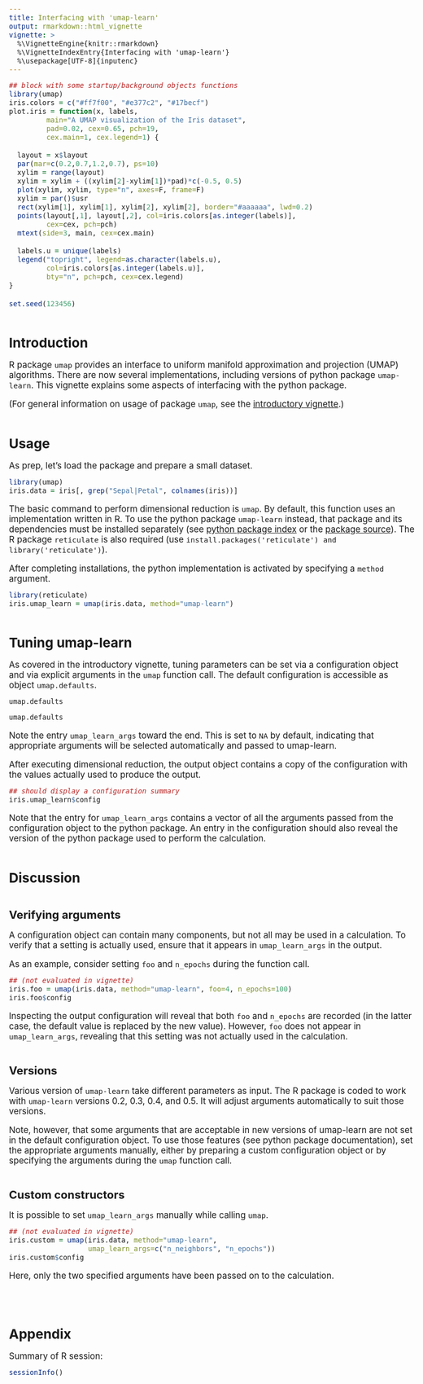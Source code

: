 ```yaml
---
title: Interfacing with 'umap-learn'
output: rmarkdown::html_vignette
vignette: >
  %\VignetteEngine{knitr::rmarkdown}
  %\VignetteIndexEntry{Interfacing with 'umap-learn'}
  %\usepackage[UTF-8]{inputenc}
---
```


<style>
h1.title {
  margin-top: 1em;
  margin-bottom: 1.5em;
}
h2 {
  font-size: 26px;
}
h3 {
  font-size: 22px;
}
h2, h3 {
  margin-top: 2em;
  margin-bottom: 0.7em;
}
p {
  font-size: 17px;
  margin-bottom: 0.7em;
}
pre {
  font-size: 16px;
  line-height: 1.35;
}
body {
  max-width: 800px;
}
</style>



```r
## block with some startup/background objects functions
library(umap)
iris.colors = c("#ff7f00", "#e377c2", "#17becf")
plot.iris = function(x, labels,
         main="A UMAP visualization of the Iris dataset",
         pad=0.02, cex=0.65, pch=19,
         cex.main=1, cex.legend=1) {

  layout = x$layout
  par(mar=c(0.2,0.7,1.2,0.7), ps=10)
  xylim = range(layout)
  xylim = xylim + ((xylim[2]-xylim[1])*pad)*c(-0.5, 0.5)
  plot(xylim, xylim, type="n", axes=F, frame=F)
  xylim = par()$usr
  rect(xylim[1], xylim[1], xylim[2], xylim[2], border="#aaaaaa", lwd=0.2)
  points(layout[,1], layout[,2], col=iris.colors[as.integer(labels)],
         cex=cex, pch=pch)
  mtext(side=3, main, cex=cex.main)

  labels.u = unique(labels)
  legend("topright", legend=as.character(labels.u),
         col=iris.colors[as.integer(labels.u)],
         bty="n", pch=pch, cex=cex.legend)
}

set.seed(123456)
```



## Introduction

R package `umap` provides an interface to uniform manifold approximation and projection (UMAP) algorithms. There are now several implementations, including versions of python package `umap-learn`. This vignette explains some aspects of interfacing with the python package.

(For general information on usage of package `umap`, see the [introductory vignette](https://CRAN.R-project.org/package=umap).)



## Usage

As prep, let's load the package and prepare a small dataset.

```r
library(umap)
iris.data = iris[, grep("Sepal|Petal", colnames(iris))]
```

The basic command to perform dimensional reduction is `umap`. By default, this function uses an implementation written in R. To use the python package `umap-learn` instead, that package and its dependencies must be installed separately (see [python package index](https://pypi.org/project/umap-learn/) or the [package source](https://github.com/lmcinnes/umap)). The R package `reticulate` is also required (use `install.packages('reticulate') and library('reticulate')`).

After completing installations, the python implementation is activated by specifying a `method` argument.

```r
library(reticulate)
iris.umap_learn = umap(iris.data, method="umap-learn")
```




## Tuning umap-learn

As covered in the introductory vignette, tuning parameters can be set via a configuration object and via explicit arguments in the `umap` function call. The default configuration is accessible as object `umap.defaults`.


```r
umap.defaults
```

```r
umap.defaults
```	

Note the entry `umap_learn_args` toward the end. This is set to `NA` by default, indicating that appropriate arguments will be selected automatically and passed to umap-learn.

After executing dimensional reduction, the output object contains a copy of the configuration with the values actually used to produce the output. 

```r
## should display a configuration summary
iris.umap_learn$config
```

Note that the entry for `umap_learn_args` contains a vector of all the arguments passed from the configuration object to the python package. An entry in the configuration should also reveal the version of the python package used to perform the calculation.




## Discussion

### Verifying arguments

A configuration object can contain many components, but not all may be used in a calculation. To verify that a setting is actually used, ensure that it appears in `umap_learn_args` in the output.

As an example, consider setting `foo` and `n_epochs` during the function call. 

```r
## (not evaluated in vignette)
iris.foo = umap(iris.data, method="umap-learn", foo=4, n_epochs=100)
iris.foo$config
```

Inspecting the output configuration will reveal that both `foo` and `n_epochs` are recorded (in the latter case, the default value is replaced by the new value). However, `foo` does not appear in `umap_learn_args`, revealing that this setting was not actually used in the calculation. 


### Versions

Various version of `umap-learn` take different parameters as input. The R package is coded to work with `umap-learn` versions 0.2, 0.3, 0.4, and 0.5. It will adjust arguments automatically to suit those versions.

Note, however, that some arguments that are acceptable in new versions of umap-learn are not set in the default configuration object. To use those features (see python package documentation), set the appropriate arguments manually, either by preparing a custom configuration object or by specifying the arguments during the `umap` function call.



### Custom constructors

It is possible to set `umap_learn_args` manually while calling `umap`.

```r
## (not evaluated in vignette) 
iris.custom = umap(iris.data, method="umap-learn",
                   umap_learn_args=c("n_neighbors", "n_epochs"))
iris.custom$config
```

Here, only the two specified arguments have been passed on to the calculation.




&nbsp;

## Appendix

Summary of R session:

```r
sessionInfo()
```

&nbsp;